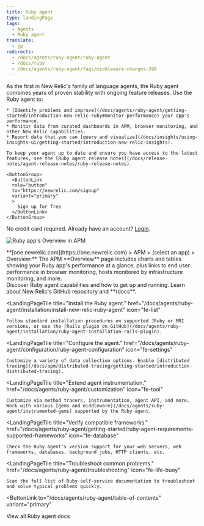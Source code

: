 ```yaml
---
title: Ruby agent
type: landingPage
tags:
  - Agents
  - Ruby agent
translate:
  - jp
redirects:
  - /docs/agents/ruby-agent/ruby-agent
  - /docs/ruby
  - /docs/agents/ruby-agent/faqs/middleware-changes-390
---
```


<LandingPageHero>
  <HeroContent>
    As the first in New Relic's family of language agents, the Ruby agent combines years of proven stability with ongoing feature releases. Use the Ruby agent to:

    * [Identify problems and improve](/docs/agents/ruby-agent/getting-started/introduction-new-relic-ruby#monitor-performance) your app's performance.
    * Monitor data from curated dashboards in APM, browser monitoring, and other New Relic capabilities.
    * Report data that you can [query and visualize](/docs/insights/using-insights-ui/getting-started/introduction-new-relic-insights).

    To keep your agent up to date and ensure you have access to the latest features, see the [Ruby agent release notes](/docs/release-notes/agent-release-notes/ruby-release-notes).

    <ButtonGroup>
      <ButtonLink
      role="button"
      to="https://newrelic.com/signup"
      variant="primary"
      >
        Sign up for free
      </ButtonLink>
    </ButtonGroup>

  No credit card required. Already have an account? [Login](http://one.newrelic.com/).
  </HeroContent>

  ![Ruby app's Overview in APM](./images/ruby-app.png "Ruby app's Overview in APM")

  <figcaption>
    **[one.newrelic.com](https://one.newrelic.com) > APM > (select an app) > Overview:** The APM **Overview** page includes charts and tables showing your Ruby app's performance at a glance, plus links to end user performance in browser monitoring, hosts monitored by infrastructure monitoring, and more.
  </figcaption>
</LandingPageHero>

<LandingPageTileGrid>
  <LandingPageTile
    title="Get started."
    href="/docs/agents/ruby-agent/getting-started/"
    icon="fe-terminal"
  >
    Discover Ruby agent capabilities and how to get up and running. Learn about New Relic's GitHub repository and **rdocs**.
  </LandingPageTile>

  <LandingPageTile
    title="Install the Ruby agent."
    href="/docs/agents/ruby-agent/installation/install-new-relic-ruby-agent"
    icon="fe-list"
  >
    Follow standard installation procedures on supported JRuby or MRI versions, or use the [Rails plugin on GitHub](/docs/agents/ruby-agent/installation/ruby-agent-installation-rails-plugin).
  </LandingPageTile>

  <LandingPageTile
    title="Configure the agent."
    href="/docs/agents/ruby-agent/configuration/ruby-agent-configuration"
    icon="fe-settings"
  >
    Customize a variety of data collection options. Enable [distributed tracing](/docs/apm/distributed-tracing/getting-started/introduction-distributed-tracing).
  </LandingPageTile>

  <LandingPageTile
    title="Extend agent instrumentation."
    href="/docs/agents/ruby-agent/customization"
    icon="fe-tool"
  >
    Customize via method tracers, instrumentation, agent API, and more. Work with various [gems and middleware](/docs/agents/ruby-agent/instrumented-gems) supported by the Ruby agent.
  </LandingPageTile>

  <LandingPageTile
    title="Verify compatible frameworks."
    href="/docs/agents/ruby-agent/getting-started/ruby-agent-requirements-supported-frameworks"
    icon="fe-database"
  >
    Check the Ruby agent's version support for your web servers, web frameworks, databases, background jobs, HTTP clients, etc.
  </LandingPageTile>

  <LandingPageTile
    title="Troubleshoot common problems."
    href="/docs/agents/ruby-agent/troubleshooting"
    icon="fe-life-buoy"
  >
    Scan the full list of Ruby self-service documentation to troubleshoot and solve typical problems quickly.
  </LandingPageTile>
</LandingPageTileGrid>

<ButtonLink
  to="/docs/agents/ruby-agent/table-of-contents"
  variant="primary"
>
  View all Ruby agent docs
</ButtonLink>
